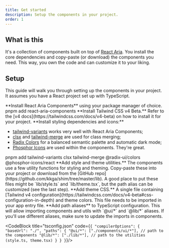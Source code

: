 ```yaml
---
title: Get started
description: Setup the components in your project.
order: 1
---
```


## What is this

It's a collection of components built on top of
[React Aria](https://react-spectrum.adobe.com/react-aria/index.html). You
install the core dependencies and copy-paste (or download) the components you
need. This way, you own the code and can customize it to your liking.

## Setup

This guide will walk you through setting up the components in your project. It
assumes you have a React project set up with TypeScript.

<Steps>

<Step>
  **Install React Aria Components** using your package manager of choice.
  <CodeBlock highlight={false} title="Terminal">
    pnpm add react-aria-components
  </CodeBlock>
</Step>

<Step>
  **Install Tailwind CSS v4 Beta.** Refer to the [v4
  docs](https://tailwindcss.com/docs/v4-beta) on how to install it for your
  project.
</Step>

<Step>
  **Install styling dependencies and icons:**

- [tailwind-variants](https://www.tailwind-variants.org/) works very well with
  React Aria Components;
- [clsx](https://github.com/lukeed/clsx) and
  [tailwind-merge](https://github.com/dcastil/tailwind-merge) are used for class
  merging;
- [Radix Colors](https://www.radix-ui.com/colors) for a balanced semantic
  palette and automatic dark mode;
- [Phosphor Icons](https://phosphoricons.com/) are used within the components.
  They're great.

<CodeBlock highlight={false} title="Terminal">
  pnpm add tailwind-variants clsx tailwind-merge @radix-ui/colors @phosphor-icons/react
</CodeBlock>
</Step>

<Step>
**Add style and theme utilities.** The components use a few utility functions for styling and theming.
Copy-paste these into your project or download from the [GitHub repo](https://github.com/kkga/shim/tree/master/lib).
A good place to put these files might be `lib/style.ts` and `lib/theme.tsx`, but
the path alias can be customized (see the last step).

<CodeBlock title="style.ts" collapsed code={styleUtilsSrc} sourceUrl={styleUtilsUrl} />
<CodeBlock title="theme.tsx" collapsed code={themeUtilsSrc} sourceUrl={themeUtilsUrl} />
</Step>

<Step>
**Add theme CSS.** A single file containing [Tailwind v4 configuration](https://tailwindcss.com/docs/v4-beta#css-configuration-in-depth) and theme colors.
This file needs to be imported in your app entry file.

<CodeBlock title="theme.css" collapsed code={themeCssSrc} sourceUrl={themeCssUrl}/>
</Step>

<Step>
**Add path aliases** to TypeScript configuration.
This will allow importing components and utils with `@ui/*` and `@lib/*` aliases.
If you'll use different aliases, make sure to update the imports in components.

<CodeBlock title="tsconfig.json" code={`{
    "compilerOptions": {
      "baseUrl": "./",
      "paths": {
        "@ui/*": ["./components/ui/*"], // path to the components
        "@lib/*": ["./lib/*"], // path to the utilities (style.ts, theme.tsx)
      }
    }
  }`}/>
 </Step>

</Steps>
